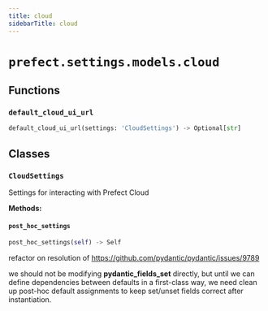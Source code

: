 ```yaml
---
title: cloud
sidebarTitle: cloud
---
```


# `prefect.settings.models.cloud`

## Functions

### `default_cloud_ui_url` <sup><a href="https://github.com/PrefectHQ/prefect/blob/main/src/prefect/settings/models/cloud.py#L14" target="_blank"><Icon icon="github" size="14" /></a></sup>

```python
default_cloud_ui_url(settings: 'CloudSettings') -> Optional[str]
```

## Classes

### `CloudSettings` <sup><a href="https://github.com/PrefectHQ/prefect/blob/main/src/prefect/settings/models/cloud.py#L31" target="_blank"><Icon icon="github" size="14" /></a></sup>


Settings for interacting with Prefect Cloud


**Methods:**

#### `post_hoc_settings` <sup><a href="https://github.com/PrefectHQ/prefect/blob/main/src/prefect/settings/models/cloud.py#L54" target="_blank"><Icon icon="github" size="14" /></a></sup>

```python
post_hoc_settings(self) -> Self
```

refactor on resolution of https://github.com/pydantic/pydantic/issues/9789

we should not be modifying __pydantic_fields_set__ directly, but until we can
define dependencies between defaults in a first-class way, we need clean up
post-hoc default assignments to keep set/unset fields correct after instantiation.

